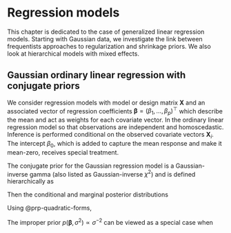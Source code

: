 # Regression models

This chapter is dedicated to the case of generalized linear regression models. Starting with Gaussian data, we investigate the link between frequentists approaches to regularization and shrinkage priors. We also look at hierarchical models with mixed effects.


:::{#prp-gaussian-ols}

## Gaussian ordinary linear regression with conjugate priors

We consider regression models with model or design matrix $\mathbf{X}$ and an associated vector of regression coefficients $\boldsymbol{\beta} = (\beta_1, \ldots, \beta_p)^\top$ which describe the mean and act as weights for each covariate vector. In the ordinary linear regression model
\begin{align*}
\boldsymbol{Y} \mid \mathbf{X}, \boldsymbol{\beta}, \sigma^2 \sim \mathsf{Gauss}_n(\beta_0\mathbf{1}_n + \mathbf{X}\boldsymbol{\beta}, \sigma^2\mathbf{I}_n),
\end{align*}
so that observations are independent and homoscedastic. Inference is performed conditional on the observed covariate vectors $\mathbf{X}_i$. The intercept $\beta_0$, which is added to capture the mean response and make it mean-zero, receives special treatment.


The conjugate prior for the Gaussian regression model is a Gaussian-inverse gamma (also listed as Gaussian-inverse $\chi^2$) and is defined hierarchically as
\begin{align*}
\boldsymbol{\beta} \mid \sigma^2 &\sim \mathsf{Gauss}(\boldsymbol{\mu}_0, \sigma^2 \boldsymbol{\Omega}_0^{-1}) \\
\sigma^2 &\sim \mathsf{inv. gamma}(\nu_0/2, \nu\sigma^2_0/2).
\end{align*}


Then the conditional and marginal posterior distributions
\begin{align*}
\boldsymbol{\beta} \mid \sigma^2, \boldsymbol{y}, \mathbf{X} &\sim \mathsf{Gauss}_p(\boldsymbol{\mu}, \sigma^2\boldsymbol{\Omega}^{-1})  \\
\sigma^2 \mid  \boldsymbol{y}, \mathbf{X} \sim \\
\boldsymbol{\beta} \mid  \boldsymbol{y}, \mathbf{X} \sim \mathsf{Student}(\boldsymbol{\mu},  \sigma^2\boldsymbol{\Omega}^{-1}, \nu_0 + n)
\end{align*}

Using @prp-quadratic-forms,


:::

The improper prior $p(\boldsymbol{\beta}, \sigma^2) \propto \sigma^{-2}$ can be viewed as a special case when
